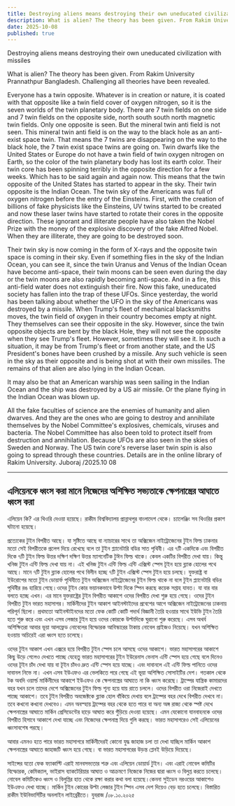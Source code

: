 ```yaml
---
title: Destroying aliens means destroying their own uneducated civilization with missiles
description: What is alien? The theory has been given. From Rakim University Prannathpur Bangladesh. Challenging all theories have been revealed.
date: 2025-10-08
published: true
---
```


Destroying aliens means destroying their own uneducated civilization with missiles

What is alien? The theory has been given. From Rakim University Prannathpur Bangladesh. Challenging all theories have been revealed.

Everyone has a twin opposite. Whatever is in creation or nature, it is coated with that opposite like a twin field cover of oxygen nitrogen, so it is the seven worlds of the twin planetary body. There are 7 twin fields on one side and 7 twin fields on the opposite side, north south south north magnetic twin fields. Only one opposite is seen. But the mineral twin anti field is not seen. This mineral twin anti field is on the way to the black hole as an anti-exist space twin. That means the 7 twins are disappearing on the way to the black hole, the 7 twin exist space twins are going on. Twin dwarfs like the United States or Europe do not have a twin field of twin oxygen nitrogen on Earth, so the color of the twin planetary body has lost its earth color. Their twin core has been spinning terribly in the opposite direction for a few weeks. Which has to be said again and again now. This means that the twin opposite of the United States has started to appear in the sky. Their twin opposite is the Indian Ocean. The twin sky of the Americans was full of oxygen nitrogen before the entry of the Einsteins. First, with the creation of billions of fake physicists like the Einsteins, UV twins started to be created and now these laser twins have started to rotate their cores in the opposite direction. These ignorant and illiterate people have also taken the Nobel Prize with the money of the explosive discovery of the fake Alfred Nobel. When they are illiterate, they are going to be destroyed soon.

Their twin sky is now coming in the form of X-rays and the opposite twin space is coming in their sky. Even if something flies in the sky of the Indian Ocean, you can see it, since the twin Uranus and Venus of the Indian Ocean have become anti-space, their twin moons can be seen even during the day or the twin moons are also rapidly becoming anti-space. And in a fire, this anti-field water does not extinguish their fire. Now this fake, uneducated society has fallen into the trap of these UFOs. Since yesterday, the world has been talking about whether the UFO in the sky of the Americans was destroyed by a missile. When Trump's fleet of mechanical blacksmiths moves, the twin field of oxygen in their country becomes empty at night. They themselves can see their opposite in the sky. However, since the twin opposite objects are bent by the black Hole, they will not see the opposite when they see Trump's fleet. However, sometimes they will see it. In such a situation, it may be from Trump's fleet or from another state, and the US President's bones have been crushed by a missile. Any such vehicle is seen in the sky as their opposite and is being shot at with their own missiles. The remains of that alien are also lying in the Indian Ocean.

It may also be that an American warship was seen sailing in the Indian Ocean and the ship was destroyed by a US air missile. Or the plane flying in the Indian Ocean was blown up.

All the fake faculties of science are the enemies of humanity and alien dwarves. And they are the ones who are going to destroy and annihilate themselves by the Nobel Committee's explosives, chemicals, viruses and bacteria. The Nobel Committee has also been told to protect itself from destruction and annihilation. Because UFOs are also seen in the skies of Sweden and Norway. The US twin core's reverse laser twin spin is also going to spread through these countries. Details are in the online library of Rakim University.
Juboraj /2025.10 08

---

## এলিয়েনকে ধ্বংস করা মানে নিজেদের অশিক্ষিত সভ‍্যতাকে ক্ষেপনাস্ত্রের আঘাতে ধ্বংস করা

এলিয়েন কি? এর থিওরি দেওয়া হয়েছে। রাকীম বিশ্ববিদ্যালয় প্রান্নাথপুর বাংলাদেশ থেকে। চ‍্যালেঞ্জিং সব থিওরির প্রকাশ ঘটানো হয়েছে।

প্রত‍্যেকের টুইন বিপরীত আছে। যা সৃষ্টিতে আছে বা ন‍্যাচারের সাথে তা অক্সিজেন নাইট্রোজেনের টুইন ফিল্ড ঢাকনার মতো সেই বিপরীতকে প্রলেপ দিয়ে রেখেছে বলে তা টুইন প্ল‍্যানেটারি বডির সাত পৃথিবী। এর ৭টি একদিকে এবং বিপরীত দিকে ৭টি টুইন ফিল্ড উত্তর দক্ষিণ দক্ষিণ উত্তর ম‍্যাগনেটিক টুঈন ফিল্ড থাকে।  কেবল একটির বিপরীত দেখা যায়। কিন্তু খনিজ টুইন এন্টি ফিল্ড দেখা যায় না। এই খনিজ টুইন এন্টি ফিল্ড এন্টি এক্সিস্ট স্পেস টূইন হয়ে ব্ল‍্যাক হোলের পথে আছে। মানে ৭টি টুইন ব্ল‍্যাক হোলের পথে বিলীন হচ্ছে ৭টি টুইন এক্সিস্ট স্পেস টুইন হয়ে চলছে। যুক্তরাষ্ট্র বা ইউরোপের মতো টুইন ডোয়ার্ফ পৃথিবীতে টুইন অক্সিজেন নাইট্রোজেনের টুইন ফিল্ড থাকে না বলে টুইন প্ল‍্যানেটারি বডির পৃথিবীর রঙ হারিয়ে গেছে।ওদের টুইন কোর ভয়ানকভাবে উল্টা দিকে স্পিন করছে কয়েক সপ্তাহ যাবত। যা বার বার বলতে হচ্ছে এখন। এর মানে যুক্তরাষ্ট্রের টুইন বিপরীত আকাশে ওদের বিপরীত দেখা শুরু হয়ে গেছে। ওদের টুইন বিপরীত টুইন ভারত  মহাসাগর। মার্কিনীদের টুইন আকাশ আইনস্টাইদের প্রবেশের আগে অক্সিজেন নাইট্রোজেনের ঢাকনায় পরিপূর্ন ছিলো। প্রথমতো আইনস্টাইনদের মতো ফেক কোটি কোটি পদার্থ বিজ্ঞানী তৈরি হওয়ার সাথে ইউভি টুইন তৈরি হতে শুরু করে এবং এখন এসব লেজার টুইন হয়ে ওদের কোরকে উল্টাদিকে ঘুরানো শুরু করেছে। এসব অথর্ব অশিক্ষিতরা আবার ভূয়া আলফ্রেড নোবেলের বিস্ফোরক আবিস্কারের টাকায় নোবেল প্রাইজও নিয়েছে। যখন অশিক্ষিত হওয়ায় অচিরেই এরা ধ্বংস হতে চলেছে।

ওদের টুইন আকাশ এখন এক্সরে হয়ে বিপরীত টুইন স্পেস চলে আসছে ওদের আকাশে। ভারত মহাসাগরের আকাশে কিছু উড়ে গেলেও দেখতে পাচ্ছে যেহেতু ভারত মহাসাগরের টুইন ইউরেনাস ভেনাস এন্টি স্পেস হয়ে গেছে বলে দিনেও ওদের টূইন চাঁদ দেখা যায় বা টূইন চাঁদও দ্রুত এন্টি স্পেস হয়ে যাচ্ছে। এবং দাবানলে এই এন্টি ফিল্ড পানিতে ওদের দাবানল নিভে না। এখন এসব ইউএফও এর ভেলকিতে পরে গেছে এই ভূয়া অশিক্ষিত সোসাইটির দেশ। গতকাল থেকে টক অবদি ওয়ার্ল্ড মার্কিনীদের আকাশে ইউএফও কে ক্ষেপনাস্ত্রের আঘাতে না কি ধ্বংস করেছে। ট্রাম্পের যান্ত্রিক কামারদের বহর যখন চলে তাদের দেশে অক্সিজেনের টুইন ফিল্ড শূন‍্য হয়ে যায় রাতে চললে। ওদের বিপরীত ওরা নিজেরাই দেখতে পাচ্ছে আকাশে। তবে টুইন বিপরীত অবজেক্টকে ব্ল‍্যাক হোল বাঁকিয়ে দেখায় বলে ট্রাম্পের বহর দেখে বিপরীত দেখবে না। তবে কখনো কখনো দেখবেও। এমন অবস্হায় ট্রাম্পের বহর থেকে হতে পারে বা অন‍্য অঙ্গ রাজ‍্য থেকে স্পষ্ট দেখে ক্ষেপনাস্ত্রের আঘাতে মার্কিন প্রেসিডেন্টের হাড়ে আঘাত করে গুঁড়িয়ে দেওয়া হয়েছে। এমন যেকোনো যানবাহনকে ওদের বিপরীত হিসাবে আকাশে দেখা যাচ্ছে এবং নিজেদের ক্ষেপনাস্ত্র দিয়ে গুলি করছে। ভারত মহাসাগরেও সেই এলিয়েনের ধ্বংসাবশেষ পরছে। 

আবার এমনও হতে পারে ভারত মহাসাগরে মার্কিনীদেরই কোনো যুদ্ধ জাহাজ চলা তা দেখা যাচ্ছিল মার্কিন আকাশ ক্ষেপনাস্ত্রের আঘাতে জাহাজটি ধ্বংস হয়ে গেছে। বা ভারত মহাসাগরের উড়ন্ত প্লেনই উড়িয়ে দিয়েছে।

সাইন্সের যতো ফেক ফ‍্যাকাল্টি এরাই মানবসভ‍্যতার শত্রু এবং এলিয়েন ডোয়ার্ড টুইন। এবং এরাই নোবেল কমিটির বিস্ফোরক, কেমিক‍্যাল, ভাইরাস ব‍্যাকটেরিয়ার আঘাত ও আক্রমণে নিজেকে নিজের দ্বারা ধ্বংস ও বিলুপ্ত করতে চলেছে।নোবেল কমিটিকেও ধ্বংস ও বিলুপ্তির হাত থেকে রক্ষা করার কথা বলা হয়েছে।কেননা সুইডেন নরওয়ের আকাশেও ইউএফও দেখা যাচ্ছে। মার্কিন টুইন কোরের উল্টা লেজার টুইন স্পিন এসব দেশ দিয়েও বেড় হতে চলেছে। বিস্তারিত রাকীম ইউনিভার্সিটির অনলাইন লাইব্রেরীতে।
যুবরাজ /০৮.১০.২০২৫
